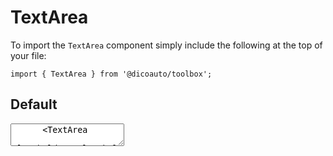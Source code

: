 
<Meta
  title="Toolbox/TextArea"
  component={TextArea}
/>

# TextArea

To import the `TextArea` component simply include the following at the top of your file:

```
import { TextArea } from '@dicoauto/toolbox';
```

## Default

<Canvas>
  <Story name="Default">
    <div className="flex flex-col space-y-4">
      <TextArea placeholder="Placeholder text here" />
      <TextArea
        placeholder="Placeholder text here"
        value="With text"
      />
    </div>
  </Story>
</Canvas>

## Label

<Canvas>
  <Story name="Label">
    <div className="flex flex-col space-y-4">
      <TextArea
        label="With label"
        placeholder="Placeholder text here"
      />
      <TextArea
        label="With label"
        placeholder="Placeholder text here"
        value="With text"
      />
    </div>
  </Story>
</Canvas>

## Hint

<Canvas>
  <Story name="Hint">
    <div className="flex flex-col space-y-4">
      <TextArea
        label="With label"
        hint="Your hint"
        placeholder="Placeholder text here"
      />
      <TextArea
        label="With label"
        hint="Your hint"
        placeholder="Placeholder text here"
        value="With text"
      />
    </div>
  </Story>
</Canvas>

## Different rows

The `TextArea`component defaults to 5 rows, if not set explicitly.

<Canvas>
  <Story name="Different rows">
    <TextArea
      rows={10}
      placeholder="Placeholder text here"
      value="With text"
    />
  </Story>
</Canvas>

## State:Focused

<Canvas>
  <Story
    name="Focused"
    parameters={{ pseudo: { focus: true } }}
  >
    <div className="flex flex-col space-y-4">
      <TextArea
        label="With label"
        disabled
        placeholder="Placeholder text here"
      />
      <TextArea
        label="With label"
        disabled
        placeholder="Placeholder text here"
        value="With text"
      />
    </div>
  </Story>
</Canvas>

## With Action

<Canvas>
  <Story name="With Action">
    {() => {
      const [value, set] = useState();
      return (
        <TextArea
          placeholder="Placeholder text"
          value={value}
          onChange={(text) => set(text)}
        />
      );
    }}
  </Story>
</Canvas>

## Disabled

<Canvas>
  <Story name="Disabled">
    <div className="flex flex-col space-y-4">
      <TextArea
        disabled
        placeholder="Placeholder text here"
      />
      <TextArea
        disabled
        placeholder="Placeholder text here"
        value="With text"
      />
    </div>
  </Story>
</Canvas>
